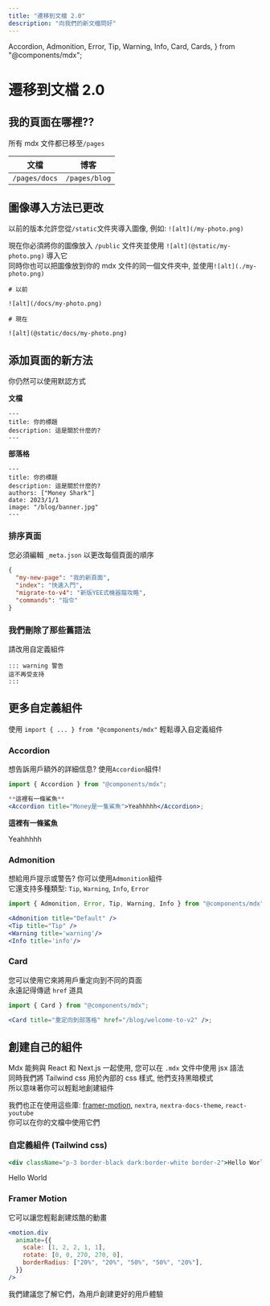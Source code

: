 ```yaml
---
title: "遷移到文檔 2.0"
description: "向我們的新文檔問好"
---
```


  Accordion,
  Admonition,
  Error,
  Tip,
  Warning,
  Info,
  Card,
  Cards,
} from "@components/mdx";

# 遷移到文檔 2.0

## 我的頁面在哪裡??

所有 mdx 文件都已移至`/pages`

| 文檔          | 博客          |
| ------------- | ------------- |
| `/pages/docs` | `/pages/blog` |

## 圖像導入方法已更改

以前的版本允許您從`/static`文件夾導入圖像, 例如: `![alt](/my-photo.png)`

現在你必須將你的圖像放入 `/public` 文件夾並使用 `![alt](@static/my-photo.png)` 導入它 <br />
同時你也可以把圖像放到你的 mdx 文件的同一個文件夾中, 並使用`![alt](./my-photo.png)`

```mdx
# 以前

![alt](/docs/my-photo.png)

# 現在

![alt](@static/docs/my-photo.png)
```

## 添加頁面的新方法

你仍然可以使用默認方式

**文檔**

```mdx
---
title: 你的標題
description: 這是關於什麼的?
---
```

**部落格**

```mdx
---
title: 你的標題
description: 這是關於什麼的?
authors: ["Money Shark"]
date: 2023/1/1
image: "/blog/banner.jpg"
---
```

### 排序頁面

您必須編輯 `_meta.json` 以更改每個頁面的順序

```json
{
  "my-new-page": "我的新頁面",
  "index": "快速入門",
  "migrate-to-v4": "新版YEE式機器龍攻略",
  "commands": "指令"
}
```

### 我們刪除了那些舊語法

請改用自定義組件

```
::: warning 警告
這不再受支持
:::
```

## 更多自定義組件

使用 `import { ... } from "@components/mdx"` 輕鬆導入自定義組件

### Accordion

想告訴用戶額外的詳細信息? 使用`Accordion`組件!

```jsx
import { Accordion } from "@components/mdx";

**這裡有一條鯊魚**
<Accordion title="Money是一隻鯊魚">Yeahhhhh</Accordion>;
```

**這裡有一條鯊魚**

<Accordion title="Money是一隻鯊魚">Yeahhhhh</Accordion>

### Admonition

想給用戶提示或警告? 你可以使用`Admonition`組件 <br/>
它還支持多種類型: `Tip`, `Warning`, `Info`, `Error`

```jsx
import { Admonition, Error, Tip, Warning, Info } from "@components/mdx";

<Admonition title="Default" />
<Tip title="Tip" />
<Warning title='warning'/>
<Info title='info'/>
```

<Admonition title="Default" />
<Tip title="Tip" />
<Warning title="warning" />
<Info title="info" />

### Card

您可以使用它來將用戶重定向到不同的頁面 <br />
永遠記得傳遞 `href` 道具

```jsx
import { Card } from "@components/mdx";

<Card title="重定向到部落格" href="/blog/welcome-to-v2" />;
```

<Card title="重定向到部落格" href="/blog/welcome-to-v2" />

## 創建自己的組件

Mdx 能夠與 React 和 Next.js 一起使用, 您可以在 `.mdx` 文件中使用 jsx 語法 <br />
同時我們將 Tailwind css 用於內部的 css 樣式, 他們支持黑暗模式 <br />
所以意味著你可以輕鬆地創建組件

我們也正在使用這些庫: [framer-motion](https://www.framer.com/motion/), `nextra`, `nextra-docs-theme`, `react-youtube` <br />
你可以在你的文檔中使用它們

### 自定義組件 (Tailwind css)

```jsx
<div className="p-3 border-black dark:border-white border-2">Hello World</div>
```

<div className="p-3 border-black dark:border-white border-2">Hello World</div>

### Framer Motion

它可以讓您輕鬆創建炫酷的動畫

<Cards>
  <Card
    href="https://www.framer.com/docs/"
    target="_blank"
    title="他們的文檔"
  />
</Cards>

```jsx
<motion.div
  animate={{
    scale: [1, 2, 2, 1, 1],
    rotate: [0, 0, 270, 270, 0],
    borderRadius: ["20%", "20%", "50%", "50%", "20%"],
  }}
/>
```

<div className="flex flex-col items-center bg-purple-500 p-5 rounded-2xl mt-4">
  <motion.div
    animate={{
      scale: [1, 2, 2, 1, 1],
      rotate: [0, 0, 270, 270, 0],
      borderRadius: ["20%", "20%", "50%", "50%", "20%"],
    }}
    transition={{
      duration: 2,
      ease: "easeInOut",
      times: [0, 0.2, 0.5, 0.8, 1],
      repeat: Infinity,
      repeatDelay: 0.2,
    }}
    className="w-10 h-10 md:w-32 md:h-32 bg-white m-[5rem]"
  />
</div>

我們建議您了解它們，為用戶創建更好的用戶體驗
